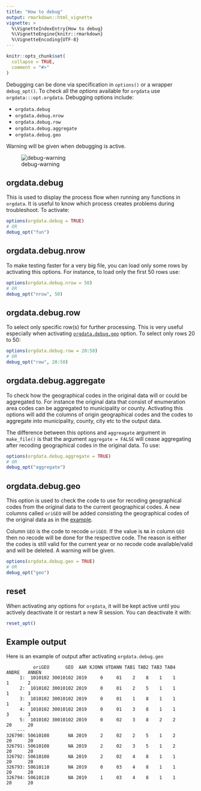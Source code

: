 ```yaml
---
title: "How to debug"
output: rmarkdown::html_vignette
vignette: >
  %\VignetteIndexEntry{How to debug}
  %\VignetteEngine{knitr::rmarkdown}
  %\VignetteEncoding{UTF-8}
---
```


```r
knitr::opts_chunk$set(
  collapse = TRUE,
  comment = "#>"
)
```

Debugging can be done via specification in `options()` or a wrapper
`debug_opt()`. To check all the *options* available for `orgdata` use
`orgdata:::opt.orgdata`. Debugging options include:

 - `orgdata.debug`
 - `orgdata.debug.nrow`
 - `orgdata.debug.row`
 - `orgdata.debug.aggregate`
 - `orgdata.debug.geo`

Warning will be given when debugging is active.

![debug-warning](debug-geo.png)

## orgdata.debug

This is used to display the process flow when running any functions in `orgdata`. It is
useful to know which process creates problems during troubleshoot. To activate:

```r
options(orgdata.debug = TRUE)
# OR
debug_opt("fun")
```

## orgdata.debug.nrow

To make testing faster for a very big file, you can load only some rows by
activating this options. For instance, to load only the first 50 rows use:

```r
options(orgdata.debug.nrow = 50)
# OR
debug_opt("nrow", 50)
```

## orgdata.debug.row 

To select only specific row(s) for further processing. This is very useful
especially when activating [`orgdata.debug.geo`](#geo) option. To select only
rows 20 to 50:

```r
options(orgdata.debug.row = 20:50)
# OR
debug_opt("row", 20:50)
```

## orgdata.debug.aggregate

To check how the geographical codes in the original data will or could be
aggregated to. For instance the original data that consist of enumeration area
codes can be aggregated to municipality or county. Activating this options will
add the columns of origin geographical codes and the codes to aggregate into
municipality, county, city etc to the output data. 

The difference between this options and `aggreagate` argument in `make_file()`
is that the argument `aggregate = FALSE` will cease aggregating after recoding
geographical codes in the original data. To use:

```r
options(orgdata.debug.aggregate = TRUE)
# OR
debug_opt("aggregate")
```

## orgdata.debug.geo {#geo}

This option is used to check the code to use for recoding geographical codes
from the original data to the current geographical codes. A new columns called
`oriGEO` will be added consisting the geographical codes of the original data as
in the [example](#expl).

Column `GEO` is the code to recode `oriGEO`. If the value is
`NA` in column `GEO` then no recode will be done for the respective code. The
reason is either the codes is still valid for the current year or no recode code
available/valid and will be deleted. A warning will be given.

```r
options(orgdata.debug.geo = TRUE)
# OR
debug_opt("geo")
```

## reset

When activating any options for `orgdata`, it will be kept active until you
actively deactivate it or restart a new R session. You can deactivate it with:

```r
reset_opt()
```

## Example output {#expl}

Here is an example of output after activating `orgdata.debug.geo`

```{}
          oriGEO      GEO  AAR KJONN UTDANN TAB1 TAB2 TAB3 TAB4   ANDRE   ANNEN
     1:  1010102 30010102 2019     0     01    2    8    1    1       1       2
     2:  1010102 30010102 2019     0     01    2    5    1    1       1       3
     3:  1010102 30010102 2019     0     01    1    8    1    1       1       3
     4:  1010102 30010102 2019     0     01    3    8    1    1       3       3
     5:  1010102 30010102 2019     0     02    3    8    2    2      20      20
    ---                                                                        
326790: 50610108       NA 2019     2     02    2    5    1    2      20      20
326791: 50610108       NA 2019     2     02    3    5    1    2      20      20
326792: 50610108       NA 2019     2     02    4    8    1    1      20      20
326793: 50610110       NA 2019     0     03    4    8    1    1      20      20
326794: 50610110       NA 2019     1     03    4    8    1    1      20      20
 
```
